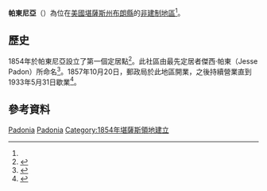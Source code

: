 {{noteTA
|1=zh-hans:县;zh-hk:縣;zh-tw:郡;
}}
{{Infobox settlement
|official_name = 帕東尼亞
|native_name = Padonia
|settlement_type = [[非建制地區|非建制地區]] 
|nickname = 
|motto =
|pushpin_map=USA Kansas
|coordinates_region = US-KS
|subdivision_type = [[世界政區索引|國家]]
|subdivision_name = [[美国|美国]]
|subdivision_type1 = [[美國行政區劃|州]]
|subdivision_name1 = [[堪薩斯州|堪薩斯州]]
|subdivision_type2 = [[堪薩斯州行政區劃|縣]]
|subdivision_name2 = [[布朗縣_(堪薩斯州)|布朗縣]]
|unit_pref  =  
|area_footnotes = 
|area_magnitude = 
|area_total_km2 = 
|population_as_of = 
|population_footnotes = 
|population_total = 
|population_density_km2 = 
|timezone = [[北美中部时区|CST]]
|utc_offset = -6
|timezone_DST = CDT
|utc_offset_DST = -5
|elevation_footnotes = 
|elevation_m = 286
|elevation_ft = 938
|latd = 39 |latm = 55 |lats = 24 |latNS = N
|longd = 95 |longm = 33 |longs = 46 |longEW = W
|coordinates_display=%
|area_code =
|blank_name = [[地名信息系统|GNIS]] ID
|blank_info = 472783<ref name=gnis>{{GNIS|472783|name=Padonia, Kansas}}</ref>
|website = 
}}

'''帕東尼亞'''（{{lang-en|'''Padonia'''}}）為位在[[美國|美國]][[堪薩斯州|堪薩斯州]][[布朗縣_(堪薩斯州)|布朗縣]]的[[非建制地區|非建制地區]]<ref name=gnis/>。

==歷史==
1854年於帕東尼亞設立了第一個定居點<ref>{{cite book|title=History of the State of Kansas: Containing a Full Account of Its Growth from an Uninhabited Territory to a Wealthy and Important State|url=http://books.google.com/books?id=5t09AQAAMAAJ&pg=PA739|year=1883|publisher=A. T. Andreas|page=739}}</ref>。此社區由最先定居者傑西·帕東（Jesse Padon）所命名<ref>{{cite book | url=http://books.google.com/books?id=Qi9cXyTWt9EC&pg=PA432#v=onepage&q&f=true | title=Kansas: A Cyclopedia of State History, Volume 2 | publisher=Standard Publishing Company | author=Blackmar, Frank Wilson | year=1912 | pages=432 | access-date=2016-03-14 | archive-date=2014-07-07 | archive-url=https://web.archive.org/web/20140707033207/http://books.google.com/books?id=Qi9cXyTWt9EC&pg=PA432#v=onepage&q&f=true | dead-url=no }}</ref>。1857年10月20日，郵政局於此地區開業，之後持續營業直到1933年5月31日歇業<ref>{{cite web | url=http://www.postalhistory.com/postoffices.asp?task=display&state=KS&county=Brown&searchtext=&pagenum=2 | title=Brown County | publisher=Jim Forte Postal History | accessdate=15 February 2015 | archive-date=2015-09-24 | archive-url=https://web.archive.org/web/20150924115719/http://www.postalhistory.com/postoffices.asp?task=display&state=KS&county=Brown&searchtext=&pagenum=2 | dead-url=no }}</ref>。

==參考資料==
{{Reflist}}

{{布朗縣 (堪薩斯州)}}

[[Category:布朗縣非建制地區_(堪薩斯州)|Padonia]]
[[Category:堪薩斯州非建制地區|Padonia]]
[[Category:1854年堪薩斯領地建立|Category:1854年堪薩斯領地建立]]

{{BrownCountyKS-geo-stub}}